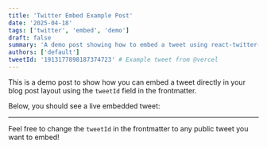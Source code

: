 ```yaml
---
title: 'Twitter Embed Example Post'
date: '2025-04-18'
tags: ['twitter', 'embed', 'demo']
draft: false
summary: 'A demo post showing how to embed a tweet using react-twitter-embed and the tweetId frontmatter.'
authors: ['default']
tweetId: '1913177898187374723' # Example tweet from @vercel
---
```


This is a demo post to show how you can embed a tweet directly in your blog post layout using the `tweetId` field in the frontmatter.

Below, you should see a live embedded tweet:

---

Feel free to change the `tweetId` in the frontmatter to any public tweet you want to embed!
